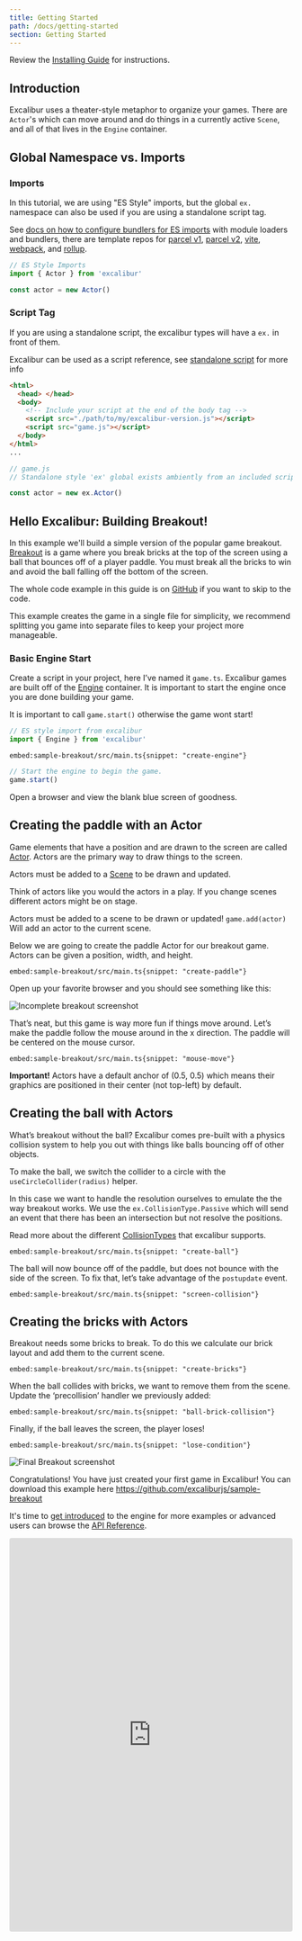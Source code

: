 ```yaml
---
title: Getting Started
path: /docs/getting-started
section: Getting Started
---
```


Review the [Installing Guide](/docs/installation) for instructions.

## Introduction

Excalibur uses a theater-style metaphor to organize your games. There are `Actor`'s which can move around and do things in a currently active `Scene`, and all of that lives in the `Engine` container.

## Global Namespace vs. Imports

### Imports

In this tutorial, we are using "ES Style" imports, but the global `ex.` namespace can also be used if you are using a standalone script tag.

<Note>

See [docs on how to configure bundlers for ES imports](/docs/bundlers) with module loaders and bundlers, there are template repos for [parcel v1](https://github.com/excaliburjs/template-ts-parcel), [parcel v2](https://github.com/excaliburjs/template-ts-parcel-v2), [vite](https://github.com/excaliburjs/template-ts-vite), [webpack](https://github.com/excaliburjs/template-ts-webpack), and [rollup](https://github.com/excaliburjs/template-ts-rollup).

</Note>

```ts
// ES Style Imports
import { Actor } from 'excalibur'

const actor = new Actor()
```

### Script Tag

If you are using a standalone script, the excalibur types will have a `ex.` in front of them.

Excalibur can be used as a script reference, see [standalone script](/docs/installation#script-reference-or-download) for more info

```html
<html>
  <head> </head>
  <body>
    <!-- Include your script at the end of the body tag -->
    <script src="./path/to/my/excalibur-version.js"></script>
    <script src="game.js"></script>
  </body>
</html>
...
```

```ts
// game.js
// Standalone style 'ex' global exists ambiently from an included script.

const actor = new ex.Actor()
```

## Hello Excalibur: Building Breakout!

In this example we'll build a simple version of the popular game breakout. [Breakout]() is a game where you break bricks at the top of the screen using a ball that bounces off of a player paddle. You must break all the bricks to win and avoid the ball falling off the bottom of the screen.

The whole code example in this guide is on [GitHub](https://github.com/excaliburjs/sample-breakout) if you want to skip to the code.

<Note>

This example creates the game in a single file for simplicity, we recommend splitting you game into separate files to keep your project more manageable.

</Note>

### Basic Engine Start

Create a script in your project, here I’ve named it `game.ts`. Excalibur games are built off of the [Engine](/docs/engine) container. It is important to start the engine once you are done building your game.

<Note>

It is important to call `game.start()` otherwise the game wont start!

</Note>

```typescript
// ES style import from excalibur
import { Engine } from 'excalibur'
```

`embed:sample-breakout/src/main.ts{snippet: "create-engine"}`

```typescript
// Start the engine to begin the game.
game.start()
```

Open a browser and view the blank blue screen of goodness.

## Creating the paddle with an Actor

Game elements that have a position and are drawn to the screen are called [Actor][docs-actor]. Actors are the primary way to draw things to the screen.

Actors must be added to a [Scene][docs-scene] to be drawn and updated.

Think of actors like you would the actors in a play. If you change scenes different actors might be on stage.

<Note>

Actors must be added to a scene to be drawn or updated! `game.add(actor)` Will add an actor to the current scene.

</Note>

Below we are going to create the paddle Actor for our breakout game. Actors can be given a position, width, and height.

`embed:sample-breakout/src/main.ts{snippet: "create-paddle"}`

Open up your favorite browser and you should see something like this:

![Incomplete breakout screenshot](02-getting-started/breakout-partial.png)

That’s neat, but this game is way more fun if things move around. Let’s make the paddle follow the mouse around in the x direction. The paddle will be centered on the mouse cursor.

`embed:sample-breakout/src/main.ts{snippet: "mouse-move"}`

<Note>

**Important!** Actors have a default anchor of (0.5, 0.5) which means their graphics are positioned in their center (not top-left) by default.

</Note>

## Creating the ball with Actors

What’s breakout without the ball? Excalibur comes pre-built with a physics collision system to help you out with things like balls bouncing off of other objects.

To make the ball, we switch the collider to a circle with the `useCircleCollider(radius)` helper.

In this case we want to handle the resolution ourselves to emulate the the way breakout works. We use the `ex.CollisionType.Passive` which will send an event that there has been an intersection but not resolve the positions.

Read more about the different [CollisionTypes](/docs/physics/#collision-types) that excalibur supports.

`embed:sample-breakout/src/main.ts{snippet: "create-ball"}`

The ball will now bounce off of the paddle, but does not bounce with the side of the screen. To fix that, let’s take advantage of the `postupdate` event.

`embed:sample-breakout/src/main.ts{snippet: "screen-collision"}`

## Creating the bricks with Actors

Breakout needs some bricks to break. To do this we calculate our brick layout and add them to the current scene.

`embed:sample-breakout/src/main.ts{snippet: "create-bricks"}`

When the ball collides with bricks, we want to remove them from the scene. Update the ‘precollision’ handler we previously added:

`embed:sample-breakout/src/main.ts{snippet: "ball-brick-collision"}`

Finally, if the ball leaves the screen, the player loses!

`embed:sample-breakout/src/main.ts{snippet: "lose-condition"}`

![Final Breakout screenshot](02-getting-started/breakout-final.png)

Congratulations! You have just created your first game in Excalibur! You can download this example here https://github.com/excaliburjs/sample-breakout

It's time to [get introduced][docs-intro] to the engine for more examples or advanced users can browse the [API Reference][docs-api].

<iframe src="https://codesandbox.io/embed/github/excaliburjs/sample-breakout/tree/main/?fontsize=14&hidenavigation=1&theme=dark&view=preview"
     style="width:100%; height:700px; border:0; border-radius: 4px; overflow:hidden;"
     title="excaliburjs/sample-breakout"
     allow="accelerometer; ambient-light-sensor; camera; encrypted-media; geolocation; gyroscope; hid; microphone; midi; payment; usb; vr; xr-spatial-tracking"
     sandbox="allow-forms allow-modals allow-popups allow-presentation allow-same-origin allow-scripts"
   >

</iframe>

[docs-install]: /docs/installation
[docs-intro]: /docs/engine
[docs-actor]: /docs/actors
[docs-scene]: /docs/scenes
[docs-api]: /docs/api/edge
